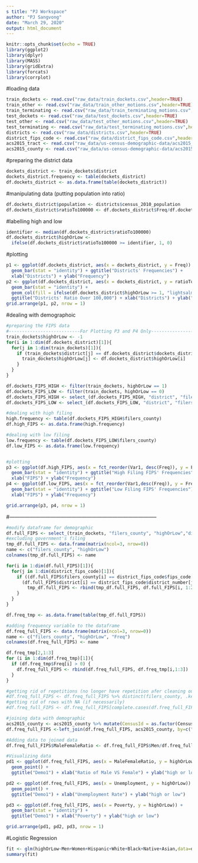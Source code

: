 ```yaml
---
s title: "PJ Workspace"
author: "PJ Sangvong"
date: "March 29, 2020"
output: html_document
---
```


```r
knitr::opts_chunk$set(echo = TRUE)
library(ggplot2)
library(dplyr)
library(MASS)   
library(gridExtra)
library(forcats)
library(corrplot)
```

#loading data
```r
train_dockets <- read.csv("raw_data/train_dockets.csv",header=TRUE)
train_other <- read.csv("raw_data/train_other_motions.csv",header=TRUE)
train_terminating <- read.csv("raw_data/train_terminating_motions.csv",header=TRUE)
test_dockets <- read.csv("raw_data/test_dockets.csv",header=TRUE)
test_other <- read.csv("raw_data/test_other_motions.csv",header=TRUE)
test_terminating <- read.csv("raw_data/test_terminating_motions.csv",header=TRUE)
districts <- read.csv("raw_data/districts.csv",header=TRUE)
district_fips_code <- read.csv("raw_data/district_fips_code.csv",header=TRUE)
acs2015_tract <- read.csv("raw_data/us-census-demographic-data/acs2015_census_tract_data.csv",header=TRUE)
acs2015_county <- read.csv("raw_data/us-census-demographic-data/acs2015_county_data.csv",header=TRUE) 
```


#preparing the district data
```r
dockets_district <- train_dockets$district
dockets_district.frequency <- table(dockets_district)
df.dockets_district <- as.data.frame(table(dockets_district))
```

#manipulating data (putting population into ratio)
```r
df.dockets_district$population <- districts$census_2010_population
df.dockets_district$ratioTo100000 <- df.dockets_district$Freq/df.dockets_district$population * 100000
```

#labelling high and low
```r
identifier <- median(df.dockets_district$ratioTo100000)
df.dockets_district$highOrLow <-
  ifelse(df.dockets_district$ratioTo100000 >= identifier, 1, 0)
```

#plotting
```r
p1 <- ggplot(df.dockets_district, aes(x = dockets_district, y = Freq)) +
  geom_bar(stat = "identity") + ggtitle("Districts' Frequencies") +
  xlab("Districts") + ylab("Frequency")
p2 <- ggplot(df.dockets_district, aes(x = dockets_district, y = ratioTo100000)) +
  geom_bar(stat = "identity") + 
  geom_col(fill = ifelse(df.dockets_district$highOrLow >= 1, "lightsalmon2", "gray39")) + 
  ggtitle("Districts' Ratio Over 100,000") + xlab("Districts") + ylab("Ratio Over 100,000")
grid.arrange(p1, p2, nrow = 1)
```

#dealing with demographoic
```r
#preparing the FIPS data
#---------------------------For Plotting P3 and P4 Only----------------------------------------
train_dockets$highOrLow <- -1
for(i in 1:dim(df.dockets_district)[1]){
  for(j in 1:dim(train_dockets)[1]){
    if (train_dockets$district[j] == df.dockets_district$dockets_district[i]){
      train_dockets$highOrLow[j] <- df.dockets_district$highOrLow[i]
    }
  }
}

df.dockets_FIPS_HIGH <- filter(train_dockets, highOrLow == 1)
df.dockets_FIPS_LOW <- filter(train_dockets, highOrLow == 0)
df.dockets_FIPS_HIGH <- select_(df.dockets_FIPS_HIGH, "district", "filers_county")
df.dockets_FIPS_LOW <- select_(df.dockets_FIPS_LOW, "district", "filers_county")

#dealing with high filing
high.frequency <- table(df.dockets_FIPS_HIGH$filers_county)
df.high_FIPS <- as.data.frame(high.frequency)

#dealing with low filing
low.frequency <- table(df.dockets_FIPS_LOW$filers_county)
df.low_FIPS <- as.data.frame(low.frequency)


#plotting
p3 <- ggplot(df.high_FIPS, aes(x = fct_reorder(Var1, desc(Freq)), y = Freq)) +
  geom_bar(stat = "identity") + ggtitle("High Filing FIPS' Frequencies") +
  xlab("FIPS") + ylab("Frequency")
p4 <- ggplot(df.low_FIPS, aes(x = fct_reorder(Var1,desc(Freq)), y = Freq)) +
  geom_bar(stat = "identity") + ggtitle("Low Filing FIPS' Frequencies") +
  xlab("FIPS") + ylab("Frequency")

grid.arrange(p3, p4, nrow = 1)
```

#--------------------------------------------------------------------------------------

```r
#modify dataframe for demographic
df.full_FIPS <- select_(train_dockets, "filers_county", "highOrLow","district")
#excluding government's filing
tmp_df.full_FIPS <- data.frame(matrix(ncol=3, nrow=0))
name <- c("filers_county", "highOrLow")
colnames(tmp_df.full_FIPS) <- name

for(i in 1:dim(df.full_FIPS)[1]){
  for(j in 1:dim(district_fips_code)[1]){
    if ((df.full_FIPS$filers_county[i] == district_fips_code$fips_code[j]) & 
      (df.full_FIPS$district[i] == district_fips_code$district_number[j])){
        tmp_df.full_FIPS <- rbind(tmp_df.full_FIPS, df.full_FIPS[i, 1:2])
    }
  }
}

df.freq_tmp <- as.data.frame(table(tmp_df.full_FIPS))

#adding frequency variable to the dataframe
df.freq_full_FIPS <- data.frame(matrix(ncol=3, nrow=0))
name <- c("filers_county", "highOrLow", "Freq")
colnames(df.freq_full_FIPS) <- name

df.freq_tmp[2,1:3]
for (i in 1:dim(df.freq_tmp)[1]){
  if (df.freq_tmp$Freq[i] > 0) {
    df.freq_full_FIPS <- rbind(df.freq_full_FIPS, df.freq_tmp[i,1:3])
  }
}

#getting rid of repetitions (no longer have repetition afer cleaning out goverment's)
#df.freq_full_FIPS <- df.freq_full_FIPS %>% distinct(filers_county, .keep_all = TRUE)
#getting rid of rows with NA (if necessarily)
#df.freq_full_FIPS <- df.freq_full_FIPS[complete.cases(df.freq_full_FIPS), ]

#joining data with demographic
acs2015_county <- acs2015_county %>% mutate(CensusId = as.factor(CensusId))
df.freq_full_FIPS <-left_join(df.freq_full_FIPS, acs2015_county, by=c("filers_county" = "CensusId"))

#Adding data to joined data
df.freq_full_FIPS$MaleFemaleRatio <- df.freq_full_FIPS$Men/df.freq_full_FIPS$Women 

#Visualizing data 
pd1 <- ggplot(df.freq_full_FIPS, aes(x = MaleFemaleRatio, y = highOrLow)) +
  geom_point() + 
  ggtitle("Demo1") + xlab("Ratio of Male VS Female") + ylab("high or low")

pd2 <- ggplot(df.freq_full_FIPS, aes(x = Unemployment, y = highOrLow)) +
  geom_point() + 
  ggtitle("Demo1") + xlab("Unemployment Rate") + ylab("high or low")

pd3 <- ggplot(df.freq_full_FIPS, aes(x = Poverty, y = highOrLow)) +
  geom_bar(stat = "identity") + 
  ggtitle("Demo1") + xlab("Poverty") + ylab("high or low")

grid.arrange(pd1, pd2, pd3, nrow = 1)
```

#Logistic Regression
```r
fit <- glm(highOrLow~Men+Women+Hispanic+White+Black+Native+Asian,data=df.freq_full_FIPS,family="binomial")
summary(fit)
```
